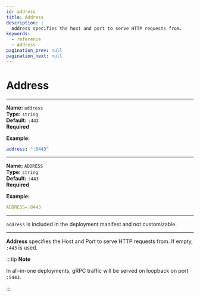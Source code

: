 ```yaml
---
id: address
title: Address
description: |
  Address specifies the host and port to serve HTTP requests from.
keywords:
  - reference
  - Address
pagination_prev: null
pagination_next: null
---
```



# Address

<Tabs>
<TabItem label="Config file key" value="Config file key">

---

**Name:** `address` <br/>
**Type:** `string` <br/>
**Default:** `:443` <br/>
**Required** <br/>

**Example:**
```yaml title="config.yaml"
address: ":8443"
```

</TabItem>
<TabItem label="Environment variable" value="Environment variable">

---

**Name:** `ADDRESS` <br/>
**Type:** `string` <br/>
**Default:** `:443` <br/>
**Required** <br/>

**Example:**
```yaml title="config.yaml"
ADDRESS=:8443
```

</TabItem>
<TabItem label="Kubernetes" value="Kubernetes">

---

`address` is included in the deployment manifest and not customizable.

</TabItem>
</Tabs>

---

**Address** specifies the Host and Port to serve HTTP requests from. If empty, `:443` is used.

:::tip **Note**

In all-in-one deployments, gRPC traffic will be served on loopback on port `:5443`.

:::
